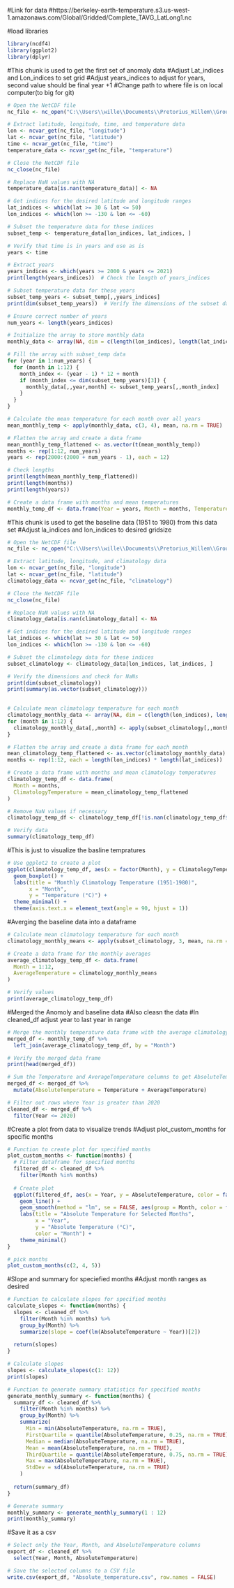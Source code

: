 #Link for data
#https://berkeley-earth-temperature.s3.us-west-1.amazonaws.com/Global/Gridded/Complete_TAVG_LatLong1.nc


#load libraries
```r
library(ncdf4)
library(ggplot2)
library(dplyr)
```


#This chunk is used to get the first set of anomaly data
#Adjust Lat_indices and Lon_indices to set grid 
#Adjust years_indices to adjust for years, second value should be final year +1
#Change path to where file is on local computer(to big for git)
```r
# Open the NetCDF file
nc_file <- nc_open("C:\\Users\\wille\\Documents\\Pretorius_Willem\\Group-6-Owl-Migration\\Complete_TAVG_LatLong1.nc")

# Extract latitude, longitude, time, and temperature data
lon <- ncvar_get(nc_file, "longitude")
lat <- ncvar_get(nc_file, "latitude")
time <- ncvar_get(nc_file, "time")
temperature_data <- ncvar_get(nc_file, "temperature")

# Close the NetCDF file
nc_close(nc_file)

# Replace NaN values with NA
temperature_data[is.nan(temperature_data)] <- NA

# Get indices for the desired latitude and longitude ranges
lat_indices <- which(lat >= 30 & lat <= 50)
lon_indices <- which(lon >= -130 & lon <= -60)

# Subset the temperature data for these indices
subset_temp <- temperature_data[lon_indices, lat_indices, ]

# Verify that time is in years and use as is
years <- time

# Extract years 
years_indices <- which(years >= 2000 & years <= 2021)
print(length(years_indices))  # Check the length of years_indices

# Subset temperature data for these years
subset_temp_years <- subset_temp[,,years_indices]
print(dim(subset_temp_years))  # Verify the dimensions of the subset data

# Ensure correct number of years
num_years <- length(years_indices)

# Initialize the array to store monthly data
monthly_data <- array(NA, dim = c(length(lon_indices), length(lat_indices), num_years, 12))

# Fill the array with subset_temp data
for (year in 1:num_years) {
  for (month in 1:12) {
    month_index <- (year - 1) * 12 + month
    if (month_index <= dim(subset_temp_years)[3]) {
      monthly_data[,,year,month] <- subset_temp_years[,,month_index]
    }
  }
}

# Calculate the mean temperature for each month over all years
mean_monthly_temp <- apply(monthly_data, c(3, 4), mean, na.rm = TRUE)

# Flatten the array and create a data frame
mean_monthly_temp_flattened <- as.vector(t(mean_monthly_temp))
months <- rep(1:12, num_years)
years <- rep(2000:(2000 + num_years - 1), each = 12)

# Check lengths
print(length(mean_monthly_temp_flattened))
print(length(months))
print(length(years))

# Create a data frame with months and mean temperatures
monthly_temp_df <- data.frame(Year = years, Month = months, Temperature = mean_monthly_temp_flattened)

```
#This chunk is used to get the baseline data (1951 to 1980) from this data set
#Adjust la_indices and lon_indices to desired gridsize
```r
# Open the NetCDF file
nc_file <- nc_open("C:\\Users\\wille\\Documents\\Pretorius_Willem\\Group-6-Owl-Migration\\Complete_TAVG_LatLong1.nc")

# Extract latitude, longitude, and climatology data
lon <- ncvar_get(nc_file, "longitude")
lat <- ncvar_get(nc_file, "latitude")
climatology_data <- ncvar_get(nc_file, "climatology")

# Close the NetCDF file
nc_close(nc_file)

# Replace NaN values with NA
climatology_data[is.nan(climatology_data)] <- NA

# Get indices for the desired latitude and longitude ranges
lat_indices <- which(lat >= 30 & lat <= 50)
lon_indices <- which(lon >= -130 & lon <= -60)

# Subset the climatology data for these indices
subset_climatology <- climatology_data[lon_indices, lat_indices, ]

# Verify the dimensions and check for NaNs
print(dim(subset_climatology))
print(summary(as.vector(subset_climatology)))
      

# Calculate mean climatology temperature for each month
climatology_monthly_data <- array(NA, dim = c(length(lon_indices), length(lat_indices), 12))
for (month in 1:12) {
  climatology_monthly_data[,,month] <- apply(subset_climatology[,,month], c(1, 2), mean, na.rm = TRUE)
}

# Flatten the array and create a data frame for each month
mean_climatology_temp_flattened <- as.vector(climatology_monthly_data)
months <- rep(1:12, each = length(lon_indices) * length(lat_indices))

# Create a data frame with months and mean climatology temperatures
climatology_temp_df <- data.frame(
  Month = months,
  ClimatologyTemperature = mean_climatology_temp_flattened
)

# Remove NaN values if necessary
climatology_temp_df <- climatology_temp_df[!is.nan(climatology_temp_df$ClimatologyTemperature), ]

# Verify data
summary(climatology_temp_df)
```

#This is just to visualize the basline tempratures 
```r
# Use ggplot2 to create a plot
ggplot(climatology_temp_df, aes(x = factor(Month), y = ClimatologyTemperature, fill = ClimatologyTemperature)) +
  geom_boxplot() +
  labs(title = "Monthly Climatology Temperature (1951-1980)",
       x = "Month",
       y = "Temperature (°C)") +
  theme_minimal() +
  theme(axis.text.x = element_text(angle = 90, hjust = 1))
```

#Averging the baseline data into a dataframe
```r
# Calculate mean climatology temperature for each month
climatology_monthly_means <- apply(subset_climatology, 3, mean, na.rm = TRUE)

# Create a data frame for the monthly averages
average_climatology_temp_df <- data.frame(
  Month = 1:12,
  AverageTemperature = climatology_monthly_means
)

# Verify values
print(average_climatology_temp_df)
```
#Merged the Anomoly and baseline data
#Also cleasn the data
#In cleaned_df adjust year to last year in range
```r
# Merge the monthly temperature data frame with the average climatology temperature data frame
merged_df <- monthly_temp_df %>%
  left_join(average_climatology_temp_df, by = "Month")

# Verify the merged data frame
print(head(merged_df))

# Sum the Temperature and AverageTemperature columns to get AbsoluteTemperature
merged_df <- merged_df %>%
  mutate(AbsoluteTemperature = Temperature + AverageTemperature)

# Filter out rows where Year is greater than 2020
cleaned_df <- merged_df %>%
  filter(Year <= 2020)
```

#Create a plot from data to visualize trends
#Adjust plot_custom_months for specific months
```r
# Function to create plot for specified months
plot_custom_months <- function(months) {
  # Filter dataframe for specified months
  filtered_df <- cleaned_df %>% 
    filter(Month %in% months)
  
  # Create plot
  ggplot(filtered_df, aes(x = Year, y = AbsoluteTemperature, color = factor(Month))) +
    geom_line() +
    geom_smooth(method = "lm", se = FALSE, aes(group = Month, color = factor(Month)), linetype = "dashed") +
    labs(title = "Absolute Temperature for Selected Months",
         x = "Year",
         y = "Absolute Temperature (°C)",
         color = "Month") +
    theme_minimal()
}

# pick months
plot_custom_months(c(2, 4, 5))
```

#Slope and summary for speciefied months
#Adjust month ranges as desired
```r
# Function to calculate slopes for specified months
calculate_slopes <- function(months) {
  slopes <- cleaned_df %>%
    filter(Month %in% months) %>%
    group_by(Month) %>%
    summarize(slope = coef(lm(AbsoluteTemperature ~ Year))[2])
  
  return(slopes)
}

# Calculate slopes 
slopes <- calculate_slopes(c(1: 12))
print(slopes)

# Function to generate summary statistics for specified months
generate_monthly_summary <- function(months) {
  summary_df <- cleaned_df %>%
    filter(Month %in% months) %>%
    group_by(Month) %>%
    summarize(
      Min = min(AbsoluteTemperature, na.rm = TRUE),
      FirstQuartile = quantile(AbsoluteTemperature, 0.25, na.rm = TRUE),
      Median = median(AbsoluteTemperature, na.rm = TRUE),
      Mean = mean(AbsoluteTemperature, na.rm = TRUE),
      ThirdQuartile = quantile(AbsoluteTemperature, 0.75, na.rm = TRUE),
      Max = max(AbsoluteTemperature, na.rm = TRUE),
      StdDev = sd(AbsoluteTemperature, na.rm = TRUE)
    )
  
  return(summary_df)
}

# Generate summary
monthly_summary <- generate_monthly_summary(1 : 12)
print(monthly_summary)
```

#Save it as a csv
```r
# Select only the Year, Month, and AbsoluteTemperature columns
export_df <- cleaned_df %>%
  select(Year, Month, AbsoluteTemperature)

# Save the selected columns to a CSV file
write.csv(export_df, "Absolute_temperature.csv", row.names = FALSE)
```

